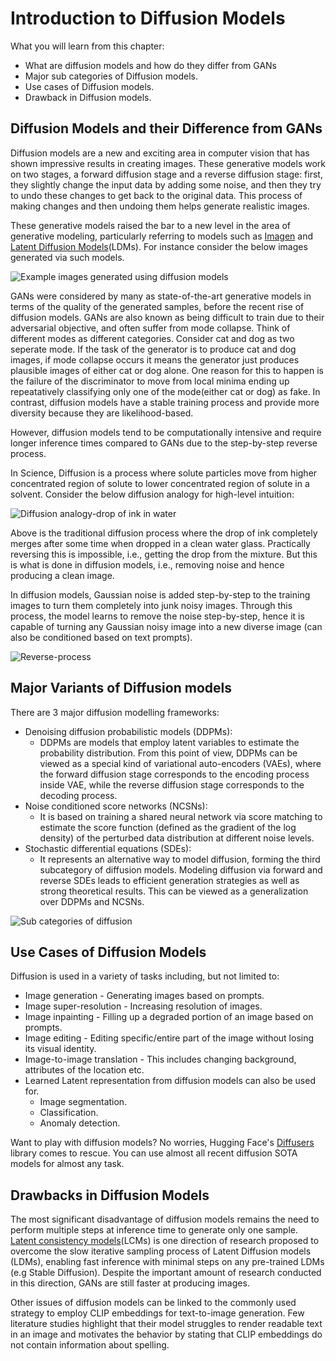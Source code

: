 # Introduction to Diffusion Models

What you will learn from this chapter:

- What are diffusion models and how do they differ from GANs
- Major sub categories of Diffusion models.
- Use cases of Diffusion models.
- Drawback in Diffusion models.


## Diffusion Models and their Difference from GANs

Diffusion models are a new and exciting area in computer vision that has shown impressive results in creating images. These generative models work on two stages, a forward diffusion stage and a reverse diffusion stage: first, they slightly change the input data by adding some noise, and then they try to undo these changes to get back to the original data. This process of making changes and then undoing them helps generate realistic images.

These generative models raised the bar to a new level in the area of generative modeling, particularly referring to models such as [Imagen](https://imagen.research.google/) and [Latent Diffusion Models](https://arxiv.org/abs/2112.10752)(LDMs). For instance consider the below images generated via such models.

![Example images generated using diffusion models](https://huggingface.co/datasets/hwaseem04/Documentation-files/resolve/main/CV-Course/diffusion-eg.png)

GANs were considered by many as state-of-the-art generative models in terms of the quality of the generated samples, before the recent rise of diffusion models. GANs are also known as being difficult to train due to their adversarial objective, and often suffer from mode collapse. Think of different modes as different categories. Consider cat and dog as two seperate mode. If the task of the generator is to produce cat and dog images, if mode collapse occurs it means the generator just produces plausible images of either cat or dog alone. One reason for this to happen is the failure of the discriminator to move from local minima ending up repeatatively classifying only one of the mode(either cat or dog) as fake. In contrast, diffusion models have a stable training process and provide more diversity because they are likelihood-based.

However, diffusion models tend to be computationally intensive and require longer inference times compared to GANs due to the step-by-step reverse process.

In Science, Diffusion is a process where solute particles move from higher concentrated region of solute to lower concentrated region of solute in a solvent. Consider the below diffusion analogy for high-level intuition:

![Diffusion analogy-drop of ink in water](https://huggingface.co/datasets/hwaseem04/Documentation-files/resolve/main/CV-Course/diffusion-intuition.jpeg)

Above is the traditional diffusion process where the drop of ink completely merges after some time when dropped in a clean water glass. Practically reversing this is impossible, i.e., getting the drop from the mixture. But this is what is done in diffusion models, i.e., removing noise and hence producing a clean image.

In diffusion models, Gaussian noise is added step-by-step to the training images to turn them completely into junk noisy images. Through this process, the model learns to remove the noise step-by-step, hence it is capable of turning any Gaussian noisy image into a new diverse image (can also be conditioned based on text prompts).

![Reverse-process](https://huggingface.co/datasets/hwaseem04/Documentation-files/resolve/main/CV-Course/diffusion-process.jpg)


## Major Variants of Diffusion models

There are 3 major diffusion modelling frameworks:
- Denoising diffusion probabilistic models (DDPMs):
	- DDPMs are models that employ latent variables to estimate the probability distribution. From this point of view, DDPMs can be viewed as a special kind of variational auto-encoders (VAEs), where the forward diffusion stage corresponds to the encoding process inside VAE, while the reverse diffusion stage corresponds to the decoding process.
- Noise conditioned score networks (NCSNs):
	- It is based on training a shared neural network via score matching to estimate the score function (defined as the gradient of the log density) of the perturbed data distribution at different noise levels.
- Stochastic differential equations (SDEs):
	- It represents an alternative way to model diffusion, forming the third subcategory of diffusion models. Modeling diffusion via forward and reverse SDEs leads to efficient generation strategies as well as strong theoretical results. This can be viewed as a generalization over DDPMs and NCSNs.

![Sub categories of diffusion](https://huggingface.co/datasets/hwaseem04/Documentation-files/resolve/main/CV-Course/diffusion-sub-categories.png)

## Use Cases of Diffusion Models

Diffusion is used in a variety of tasks including, but not limited to:
- Image generation - Generating images based on prompts.
- Image super-resolution - Increasing resolution of images.
- Image inpainting - Filling up a degraded portion of an image based on prompts.
- Image editing - Editing specific/entire part of the image without losing its visual identity.
- Image-to-image translation - This includes changing background, attributes of the location etc.
- Learned Latent representation from diffusion models can also be used for.
    - Image segmentation.
    - Classification.
    - Anomaly detection.

Want to play with diffusion models? No worries, Hugging Face's [Diffusers](https://huggingface.co/docs/diffusers/index) library comes to rescue. You can use almost all recent diffusion SOTA models for almost any task.

## Drawbacks in Diffusion Models

The most significant disadvantage of diffusion models remains the need to perform multiple steps at inference time to generate only one sample. [Latent consistency models](https://latent-consistency-models.github.io/)(LCMs) is one direction of research proposed to overcome the slow iterative sampling process of Latent Diffusion models (LDMs), enabling fast inference with minimal steps on any pre-trained LDMs (e.g Stable Diffusion). Despite the important amount of research conducted in this direction, GANs are still faster at producing images. 

Other issues of diffusion models can be linked to the commonly used strategy to employ CLIP embeddings for text-to-image generation. Few literature studies highlight that their model struggles to render readable text in an image and motivates the behavior by stating that CLIP embeddings do not contain information about spelling. 